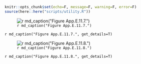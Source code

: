 ```r
knitr::opts_chunk$set(echo=F, message=F, warning=F, error=F)
source(here::here("scripts/utility.R"))
```

![`r md_caption("Figure App.E.11.7.")`](../img/cinms_cr/App.E.11.7_TarColorgraph.jpg)

`r md_caption("Figure App.E.11.7.", get_details=T)`

![`r md_caption("Figure App.E.11.8.")`](../img/cinms_cr/App.E.11.8.jpg)

`r md_caption("Figure App.E.11.8.", get_details=T)`
